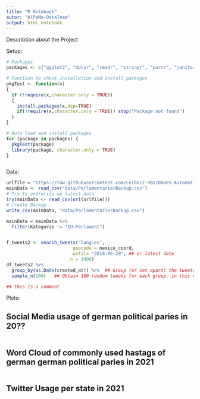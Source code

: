 ---
title: "R Notebook"
autor: "AlPaMa-DataTeam"
output: html_notebook
---

Describtion about the Project

Setup:
```{r}
# Packages
packages <- c("ggplot2", "dplyr", "readr", "stringr", "purrr", "janitor", "ggrepel")

# Function to check installation and install packages
pkgTest <- function(x)
{
  if (!require(x,character.only = TRUE))
  {
    install.packages(x,dep=TRUE)
    if(!require(x,character.only = TRUE)) stop("Package not found")
  }
}

# Auto load and install packages
for (package in packages) {
  pkgTest(package)
  library(package, character.only = TRUE)
}



```

Data:
```{r}
urlfile = "https://raw.githubusercontent.com/Leibniz-HBI/DBoeS-Automatization/master/db/reviewed/Parlamentarier.csv"
mainData <- read_csv("data/ParlamentarierBackup.csv")
# Try to overwrite up latest data
try(mainData <- read_csv(url(urlfile)))
# Create Backup
write_csv(mainData, "data/ParlamentarierBackup.csv")

mainData = mainData %>% 
  filter(Kategorie != "EU-Parlament")


f_tweets2 <- search_tweets("lang:es",
                         geocode = mexico_coord,
                         until= "2018-06-29", ## or latest date                            
                        n = 1000)
df_tweets2 %>% 
  group_by(as.Date(created_at)) %>%  ## Group (or set apart) the tweets by date of creation
  sample_n(100)   ## Obtain 100 random tweets for each group, in this case, for each date.

## this is a comment
```

Plots:

## Social Media usage of german political paries in 20??
```{r}

```


## Word Cloud of commonly used hastags of german german political paries in 2021
```{r}

```



## Twitter Usage per state in 2021
```{r}

```